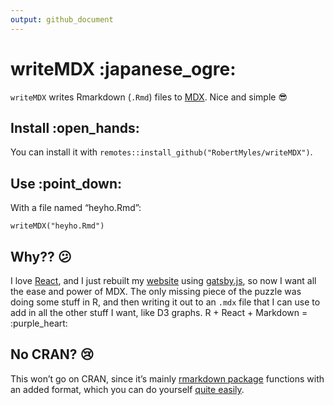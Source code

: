 ```yaml
---
output: github_document
---
```


<!-- README.md is generated from README.Rmd. Please edit that file -->
writeMDX :japanese\_ogre:
=========================

`writeMDX` writes Rmarkdown (`.Rmd`) files to
[MDX](https://github.com/mdx-js/mdx). Nice and simple :sunglasses:

Install :open\_hands:
---------------------

You can install it with
`remotes::install_github("RobertMyles/writeMDX")`.

Use :point\_down:
-----------------

With a file named “heyho.Rmd”:

    writeMDX("heyho.Rmd")

Why?? :confused:
----------------

I love [React](https://reactjs.org/), and I just rebuilt my
[website](https://www.robertmylesmcdonnell.com/) using
[gatsby.js](https://www.gatsbyjs.org/), so now I want all the ease and
power of MDX. The only missing piece of the puzzle was doing some stuff
in R, and then writing it out to an `.mdx` file that I can use to add in
all the other stuff I want, like D3 graphs. R + React + Markdown =
:purple\_heart:

No CRAN? :cry:
--------------

This won’t go on CRAN, since it’s mainly [rmarkdown
package](https://rmarkdown.rstudio.com/) functions with an added format,
which you can do yourself [quite
easily](https://bookdown.org/yihui/rmarkdown/format-custom.html).
